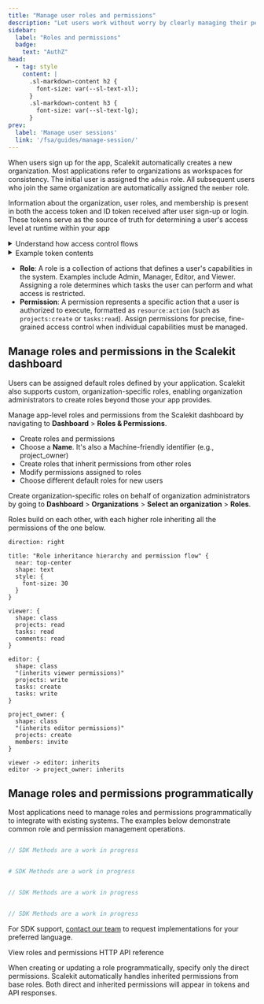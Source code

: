 ```yaml
---
title: "Manage user roles and permissions"
description: "Let users work without worry by clearly managing their permissions and roles"
sidebar:
  label: "Roles and permissions"
  badge:
    text: "AuthZ"
head:
  - tag: style
    content: |
      .sl-markdown-content h2 {
        font-size: var(--sl-text-xl);
      }
      .sl-markdown-content h3 {
        font-size: var(--sl-text-lg);
      }
prev:
  label: 'Manage user sessions'
  link: '/fsa/guides/manage-session/'
---
```



When users sign up for the app, Scalekit automatically creates a new organization. Most applications refer to organizations as workspaces for consistency. The initial user is assigned the `admin` role. All subsequent users who join the same organization are automatically assigned the `member` role.

Information about the organization, user roles, and membership is present in both the access token and ID token received after user sign-up or login. These tokens serve as the source of truth for determining a user's access level at runtime within your app

<details>
<summary><IconTdesignSequence style="display: inline; width: 1rem; height: 1rem; vertical-align: middle; margin-right: 0.5rem;" /> Understand how access control flows</summary>

```d2
shape: sequence_diagram

User -> Scalekit: Initiate sign up or login
Scalekit -> Access Token: Package authentication tokens
Access Token -> Your App: App decodes access token
Your App -> User: Grant runtime access based on the assigned roles and permissions

Access Token: {
  shape: sql_table
  permissions: string {constraint: array}
  roles: string {constraint: array}
  "(fields omitted for brevity)"
}
```
</details>

<details>
  <summary><IconJsonwebtokens style="display: inline; width: 1rem; height: 1rem; vertical-align: middle; margin-right: 0.5rem;" /> Example token contents</summary>

When your app is integrated with Scalekit and a user signs in, Scalekit issues an ID token and an access token, and creates a session to track access duration.

<Tabs syncKey="auth-result">
    <TabItem value="idToken" label="ID token (decoded)">
        ```json {15}
        {
          "amr": ["conn_123456789012345678"],
          "aud": ["skc_987654321098765432"],
          "azp": "skc_987654321098765432",
          "client_id": "skc_987654321098765432",
          "email": "john.doe@example.com",
          "email_verified": true,
          "exp": 1753441845,
          "family_name": "Doe",
          "given_name": "John",
          "iat": 1750849845,
          "iss": "http://example.localhost:8889",
          "name": "John Doe",
          "oid": "org_987654321098765432",
          "roles": ["member"],
          "sid": "ses_987654321098765432",
          "sub": "usr_987654321098765432"
        }
        ```
    </TabItem>
    <TabItem value="accessToken" label="Access token (decoded)">
        ```json {9,11}
        {
          "aud": ["skc_987654321098765432"],
          "client_id": "skc_987654321098765432",
          "exp": 1750850145,
          "iat": 1750849845,
          "iss": "http://example.localhost:8889",
          "jti": "tkn_987654321098765432",
          "nbf": 1750849845,
          "roles": ["member"],
          "oid": "org_69615647365005430",
          "permissions": ["emails:read", "inbox:read"],
          "sid": "ses_987654321098765432",
          "sub": "usr_987654321098765432",
          // External identifiers if updated on Scalekit
          "xoid": "ext_org_123", // Organization ID
          "xuid": "ext_usr_456", // User ID
        }
        ```
    </TabItem>
</Tabs>


</details>

- **Role**: A role is a collection of actions that defines a user's capabilities in the system. Examples include Admin, Manager, Editor, and Viewer. Assigning a role determines which tasks the user can perform and what access is restricted.
- **Permission**: A permission represents a specific action that a user is authorized to execute, formatted as `resource:action` (such as `projects:create` or `tasks:read`). Assign permissions for precise, fine-grained access control when individual capabilities must be managed.



## Manage roles and permissions in the Scalekit dashboard

Users can be assigned default roles defined by your application. Scalekit also supports custom, organization-specific roles, enabling organization administrators to create roles beyond those your app provides.

Manage app-level roles and permissions from the Scalekit dashboard by navigating to **Dashboard** > **Roles & Permissions**.

- Create roles and permissions
- Choose a **Name**. It's also a Machine-friendly identifier (e.g., project_owner)
- Create roles that inherit permissions from other roles
- Modify permissions assigned to roles
- Choose different default roles for new users

Create organization-specific roles on behalf of organization administrators by going to **Dashboard** > **Organizations** > **Select an organization** > **Roles**.


Roles build on each other, with each higher role inheriting all the permissions of the one below.

```d2
direction: right

title: "Role inheritance hierarchy and permission flow" {
  near: top-center
  shape: text
  style: {
    font-size: 30
  }
}

viewer: {
  shape: class
  projects: read
  tasks: read
  comments: read
}

editor: {
  shape: class
  "(inherits viewer permissions)"
  projects: write
  tasks: create
  tasks: write
}

project_owner: {
  shape: class
  "(inherits editor permissions)"
  projects: create
  members: invite
}

viewer -> editor: inherits
editor -> project_owner: inherits
```


## Manage roles and permissions programmatically <Badge type="tip" text="API" />

Most applications need to manage roles and permissions programmatically to integrate with existing systems. The examples below demonstrate common role and permission management operations.

 <Tabs>
<TabItem value="node" label="Node.js">

```js {"1"} title="Work in progress" frame="terminal"

// SDK Methods are a work in progress
```

</TabItem>
<TabItem value="python" label="Python">

```python {"1"} title="Work in progress" frame="terminal"

# SDK Methods are a work in progress
```

</TabItem>
<TabItem value="go" label="Go">

```go {"1"} title="Work in progress" frame="terminal"

// SDK Methods are a work in progress
```

</TabItem>
<TabItem value="java" label="Java">

```java {"1"} title="Work in progress" frame="terminal"

// SDK Methods are a work in progress
```

</TabItem>

</Tabs>

For SDK support, [contact our team](/support/contact-us) to request implementations for your preferred language.

<LinkButton href="https://docs.scalekit.com/apis/#tag/roles" variant="secondary" icon='right-arrow' class='sk-secondary'>
  View roles and permissions HTTP API reference
</LinkButton>


<Aside type='note' title='Only specify direct permissions for roles'>

When creating or updating a role programmatically, specify only the direct permissions. Scalekit automatically handles inherited permissions from base roles. Both direct and inherited permissions will appear in tokens and API responses.

</Aside>
